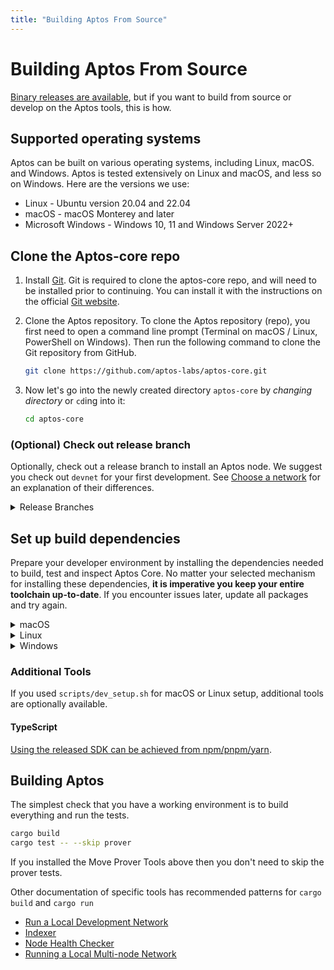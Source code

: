 ```yaml
---
title: "Building Aptos From Source"
---
```



# Building Aptos From Source

[Binary releases are available](../tools/aptos-cli/install-cli/index.md), but if you want to build from source or develop on the Aptos tools, this is how.

## Supported operating systems

Aptos can be built on various operating systems, including Linux, macOS. and Windows. Aptos is tested extensively on Linux and macOS, and less so on Windows. Here are the versions we use:

- Linux - Ubuntu version 20.04 and 22.04
- macOS - macOS Monterey and later
- Microsoft Windows - Windows 10, 11 and Windows Server 2022+

## Clone the Aptos-core repo

1. Install [Git](https://git-scm.com/book/en/v2/Getting-Started-Installing-Git). Git is required to clone the aptos-core repo, and will need to be installed prior to continuing. You can install it with the instructions on the official [Git website](https://git-scm.com/book/en/v2/Getting-Started-Installing-Git).

2. Clone the Aptos repository. To clone the Aptos repository (repo), you first need to open a command line prompt (Terminal on macOS / Linux, PowerShell on Windows). Then run the following command to clone the Git repository from GitHub.

   ```bash filename="Terminal"
   git clone https://github.com/aptos-labs/aptos-core.git
   ```

3. Now let's go into the newly created directory `aptos-core` by _changing directory_ or `cd`ing into it:
   ```bash filename="Terminal"
   cd aptos-core
   ```

### (Optional) Check out release branch

Optionally, check out a release branch to install an Aptos node. 
We suggest you check out `devnet` for your first development. 
See [Choose a network](./system-integrators-guide.md#choose-a-network) for an explanation of their differences.

<details>
<summary>Release Branches</summary>
<Tabs groupName="release-branches" height="175px">
  <TabItem value="devnet" defaultChecked={true}>
    ```bash filename="Terminal"
    git checkout --track origin/devnet
    ```
  </TabItem>
  <TabItem value="testnet">
    ```bash filename="Terminal"
    git checkout --track origin/testnet
    ```
  </TabItem>
  <TabItem value="mainnet">
    ```bash filename="Terminal"
    git checkout --track origin/mainnet
    ```
  </TabItem>
</Tabs>
</details>

## Set up build dependencies

Prepare your developer environment by installing the dependencies needed to build, test and inspect Aptos Core.
No matter your selected mechanism for installing these dependencies, **it is imperative you keep your entire toolchain up-to-date**. If you encounter issues later, update all packages and try again.

<details>
<summary>macOS</summary>

**> Using the automated script**

1. Ensure you have `brew` package manager installed: https://brew.sh/
2. Run the dev setup script to prepare your environment: `./scripts/dev_setup.sh`
3. Update your current shell environment: `source ~/.cargo/env`.

<Callout type="info">
You can see the available options for the script by running `./scripts/dev_setup.sh --help`
</Callout>

**> Manual installation of dependencies**

If the script above doesn't work for you, you can install these manually, but it's **not recommended**.

1. [Rust](https://www.rust-lang.org/tools/install)
2. [CMake](https://cmake.org/download/)
3. [LLVM](https://releases.llvm.org/)
4. [LLD](https://lld.llvm.org/)

</details>

<details>
<summary>Linux</summary>

**> Using the automated script**

1. Run the dev setup script to prepare your environment: `./scripts/dev_setup.sh`
2. Update your current shell environment: `source ~/.cargo/env`

<Callout type="info">
You can see the available options for the script by running `./scripts/dev_setup.sh --help`
</Callout>

**> Manual installation of dependencies**

If the script above does not work for you, you can install these manually, but it is **not recommended**:

1. [Rust](https://www.rust-lang.org/tools/install).
2. [CMake](https://cmake.org/download/).
3. [LLVM](https://releases.llvm.org/).
4. [libssl-dev](https://packages.ubuntu.com/jammy/libssl-dev) and [libclang-dev](https://packages.ubuntu.com/jammy/libclang-dev)

</details>

<details>
<summary>Windows</summary>

**> Using the automated script**

1. Open a PowerShell terminal as an administrator.
2. Run the dev setup script to prepare your environment: `PowerShell -ExecutionPolicy Bypass -File ./scripts/windows_dev_setup.ps1`
3. Open a new PowerShell terminal after installing all dependencies

**> Manual installation of dependencies**

1. Install [Rust](https://www.rust-lang.org/tools/install).
2. Install [LLVM](https://releases.llvm.org/). Visit their GitHub repository for the [latest prebuilt release](https://github.com/llvm/llvm-project/releases/tag/llvmorg-15.0.7).
3. Install [Microsoft Visual Studio Build Tools for Windows](https://visualstudio.microsoft.com/downloads/#build-tools-for-visual-studio-2022). During setup, select "Desktop development with C++" and three additional options: MSVC C++ build tools, Windows 10/11 SDK, and C++ CMake tools for Windows.
4. If on Windows ARM, install [Visual Studio](https://visualstudio.microsoft.com/vs).
5. If not already installed during Visual Studio/Build Tools installation, install [CMake](https://cmake.org/download/).
6. Open a new PowerShell terminal after installing all dependencies

</details>

### Additional Tools

If you used `scripts/dev_setup.sh` for macOS or Linux setup, additional tools are optionally available.

#### TypeScript

[Using the released SDK can be achieved from npm/pnpm/yarn](../../build/sdks/index.mdx).

## Building Aptos

The simplest check that you have a working environment is to build everything and run the tests.

```bash filename="Terminal"
cargo build
cargo test -- --skip prover
```

If you installed the Move Prover Tools above then you don't need to skip the prover tests.

Other documentation of specific tools has recommended patterns for `cargo build` and `cargo run`

- [Run a Local Development Network](./local-testnet/local-development-network.mdx)
- [Indexer](../../build/indexer/index.mdx)
- [Node Health Checker](./measure/node-health-checker.mdx)
- [Running a Local Multi-node Network](./local-testnet/running-a-local-multi-node-network.mdx)
